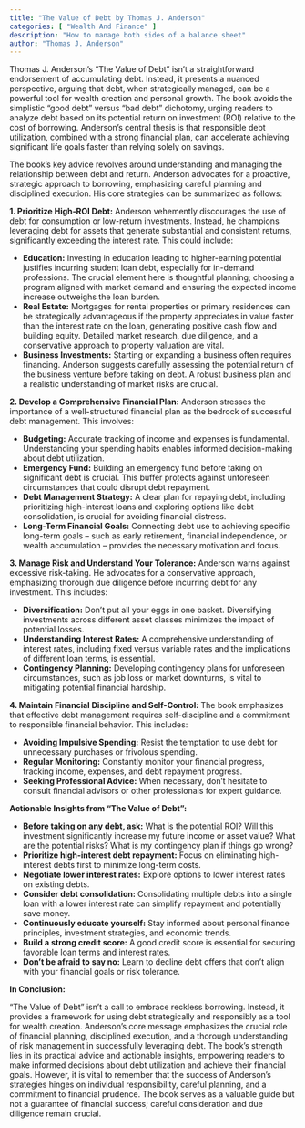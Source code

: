 ```yaml
---
title: "The Value of Debt by Thomas J. Anderson"
categories: [ "Wealth And Finance" ]
description: "How to manage both sides of a balance sheet"
author: "Thomas J. Anderson"
---
```

Thomas J. Anderson's "The Value of Debt" isn't a straightforward endorsement of accumulating debt. Instead, it presents a nuanced perspective, arguing that debt, when strategically managed, can be a powerful tool for wealth creation and personal growth. The book avoids the simplistic "good debt" versus "bad debt" dichotomy, urging readers to analyze debt based on its potential return on investment (ROI) relative to the cost of borrowing.  Anderson's central thesis is that responsible debt utilization, combined with a strong financial plan, can accelerate achieving significant life goals faster than relying solely on savings.

The book's key advice revolves around understanding and managing the relationship between debt and return. Anderson advocates for a proactive, strategic approach to borrowing, emphasizing careful planning and disciplined execution.  His core strategies can be summarized as follows:

**1.  Prioritize High-ROI Debt:** Anderson vehemently discourages the use of debt for consumption or low-return investments. Instead, he champions leveraging debt for assets that generate substantial and consistent returns, significantly exceeding the interest rate. This could include:

* **Education:**  Investing in education leading to higher-earning potential justifies incurring student loan debt, especially for in-demand professions. The crucial element here is thoughtful planning;  choosing a program aligned with market demand and ensuring the expected income increase outweighs the loan burden.
* **Real Estate:**  Mortgages for rental properties or primary residences can be strategically advantageous if the property appreciates in value faster than the interest rate on the loan, generating positive cash flow and building equity.  Detailed market research, due diligence, and a conservative approach to property valuation are vital.
* **Business Investments:**  Starting or expanding a business often requires financing.  Anderson suggests carefully assessing the potential return of the business venture before taking on debt.  A robust business plan and a realistic understanding of market risks are crucial.

**2.  Develop a Comprehensive Financial Plan:**  Anderson stresses the importance of a well-structured financial plan as the bedrock of successful debt management.  This involves:

* **Budgeting:**  Accurate tracking of income and expenses is fundamental. Understanding your spending habits enables informed decision-making about debt utilization.
* **Emergency Fund:**  Building an emergency fund before taking on significant debt is crucial. This buffer protects against unforeseen circumstances that could disrupt debt repayment.
* **Debt Management Strategy:**  A clear plan for repaying debt, including prioritizing high-interest loans and exploring options like debt consolidation, is crucial for avoiding financial distress.
* **Long-Term Financial Goals:**  Connecting debt use to achieving specific long-term goals – such as early retirement, financial independence, or wealth accumulation – provides the necessary motivation and focus.

**3.  Manage Risk and Understand Your Tolerance:**  Anderson warns against excessive risk-taking.  He advocates for a conservative approach, emphasizing thorough due diligence before incurring debt for any investment. This includes:

* **Diversification:**  Don't put all your eggs in one basket. Diversifying investments across different asset classes minimizes the impact of potential losses.
* **Understanding Interest Rates:**  A comprehensive understanding of interest rates, including fixed versus variable rates and the implications of different loan terms, is essential.
* **Contingency Planning:**  Developing contingency plans for unforeseen circumstances, such as job loss or market downturns, is vital to mitigating potential financial hardship.

**4.  Maintain Financial Discipline and Self-Control:**  The book emphasizes that effective debt management requires self-discipline and a commitment to responsible financial behavior. This includes:

* **Avoiding Impulsive Spending:**  Resist the temptation to use debt for unnecessary purchases or frivolous spending.
* **Regular Monitoring:**  Constantly monitor your financial progress, tracking income, expenses, and debt repayment progress.
* **Seeking Professional Advice:**  When necessary, don't hesitate to consult financial advisors or other professionals for expert guidance.


**Actionable Insights from "The Value of Debt":**

* **Before taking on any debt, ask:** What is the potential ROI?  Will this investment significantly increase my future income or asset value?  What are the potential risks? What is my contingency plan if things go wrong?
* **Prioritize high-interest debt repayment:** Focus on eliminating high-interest debts first to minimize long-term costs.
* **Negotiate lower interest rates:** Explore options to lower interest rates on existing debts.
* **Consider debt consolidation:**  Consolidating multiple debts into a single loan with a lower interest rate can simplify repayment and potentially save money.
* **Continuously educate yourself:**  Stay informed about personal finance principles, investment strategies, and economic trends.
* **Build a strong credit score:**  A good credit score is essential for securing favorable loan terms and interest rates.
* **Don't be afraid to say no:**  Learn to decline debt offers that don't align with your financial goals or risk tolerance.

**In Conclusion:**

"The Value of Debt" isn't a call to embrace reckless borrowing. Instead, it provides a framework for using debt strategically and responsibly as a tool for wealth creation.  Anderson's core message emphasizes the crucial role of financial planning, disciplined execution, and a thorough understanding of risk management in successfully leveraging debt.  The book's strength lies in its practical advice and actionable insights, empowering readers to make informed decisions about debt utilization and achieve their financial goals.  However, it is vital to remember that the success of Anderson's strategies hinges on individual responsibility, careful planning, and a commitment to financial prudence.  The book serves as a valuable guide but not a guarantee of financial success; careful consideration and due diligence remain crucial.

